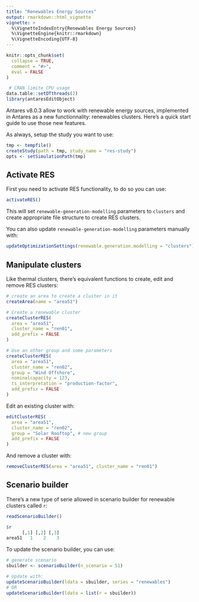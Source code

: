 ```yaml
---
title: "Renewables Energy Sources"
output: rmarkdown::html_vignette
vignette: >
  %\VignetteIndexEntry{Renewables Energy Sources}
  %\VignetteEngine{knitr::rmarkdown}
  %\VignetteEncoding{UTF-8}
---
```


```r
knitr::opts_chunk$set(
  collapse = TRUE,
  comment = "#>",
  eval = FALSE
)
```

```r
 # CRAN limite CPU usage
data.table::setDTthreads(2)
library(antaresEditObject)
```


Antares v8.0.3 allow to work with renewable energy sources, implemented in Antares as a new functionnality: renewables clusters.
Here's a quick start guide to use those new features.

As always, setup the study you want to use:

```r
tmp <- tempfile()
createStudy(path = tmp, study_name = "res-study")
opts <- setSimulationPath(tmp)
```



## Activate RES

First you need to activate RES functionality, to do so you can use:

```r
activateRES()
```

This will set `renewable-generation-modelling` parameters to `clusters` and create appropriate file structure to create RES clusters.


You can also update `renewable-generation-modelling` parameters manually with:

```r
updateOptimizationSettings(renewable.generation.modelling = "clusters")
```


## Manipulate clusters

Like thermal clusters, there's equivalent functions to create, edit and remove RES clusters:

```r
# create an area to create a cluster in it
createArea(name = "area51")

# Create a renewable cluster
createClusterRES(
  area = "area51", 
  cluster_name = "ren01", 
  add_prefix = FALSE
)

# Use an other group and some parameters
createClusterRES(
  area = "area51", 
  cluster_name = "ren02", 
  group = "Wind Offshore",
  nominalcapacity = 123,
  ts_interpretation = "production-factor",
  add_prefix = FALSE
)
```


Edit an existing cluster with:

```r
editClusterRES(
  area = "area51", 
  cluster_name = "ren02", 
  group = "Solar Rooftop", # new group
  add_prefix = FALSE
)
```


And remove a cluster with:

```r
removeClusterRES(area = "area51", cluster_name = "ren01")
```



## Scenario builder

There's a new type of serie allowed in scenario builder for renewable clusters called `r`:

```r
readScenarioBuilder()
```

```r
$r
      [,1] [,2] [,3]
area51   1    2    3  
```

To update the scenario builder, you can use:

```r
# generate scenario
sbuilder <- scenarioBuilder(n_scenario = 51)

# Update with:
updateScenarioBuilder(ldata = sbuilder, series = "renewables")
# OR
updateScenarioBuilder(ldata = list(r = sbuilder))
```




